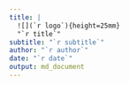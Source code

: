 ```yaml
---
title: |
  ![](`r logo`){height=25mm}  
  "`r title`"
subtitle: "`r subtitle`"
author: "`r author`"
date: "`r date`"
output: md_document
---
```


\pagebreak

